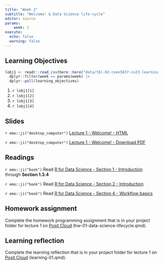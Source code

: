 ```yaml
---
title: "Week 2"
subtitle: "Welcome! & Data Science life-cycle"
editor: source
params:
    week: 2
execute: 
  echo: false
  warning: false
---
```


<script defer data-domain="cven5837-ss23.github.io/website" src="https://plausible.io/js/plausible.js"></script>

## Learning Objectives

```r

lobj1 <- readr::read_csv(here::here("data/tbl-02-cven5837-ss23-learning-objectives.csv")) |> 
  dplyr::filter(week == params$week) |>
  dplyr::pull(learning_objectives)

```

1. `r lobj1[1]`
2. `r lobj1[2]`
3. `r lobj1[3]`
4. `r lobj1[4]`

## Slides

`r emo::ji("desktop_computer")` [Lecture 1 - Welcome! - HTML](/slides/lec-01-welcome.html) 

`r emo::ji("desktop_computer")` [Lecture 1 - Welcome! - Download PDF](https://github.com/cven5873-ss23/website/raw/main/slides/lec-01-welcome.pdf)

## Readings

`r emo::ji("book")` Read [R for Data Science - Section 1 - Introduction](https://r4ds.had.co.nz/introduction.html) through **Section 1.3.4**

`r emo::ji("book")` Read [R for Data Science - Section 2 - Introduction](https://r4ds.had.co.nz/explore-intro.html)  

`r emo::ji("book")` Read [R for Data Science - Section 4 - Workflow basics](https://r4ds.had.co.nz/workflow-basics.html) 

## Homework assignment

Complete the homework programming assignment that is in your project folder for lecture 1 on [Posit Cloud](https://posit.cloud/spaces/381404/content/all) (hw-01-data-science-lifecycle.qmd). 

## Learning reflection

Complete the learning reflection that is in your project folder for lecture 1 on [Posit Cloud](https://posit.cloud/spaces/381404/content/all) (learning-01.qmd).  
